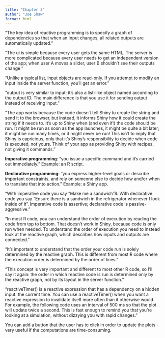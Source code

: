 ```yaml
---
title: "Chapter 3"
author: "Joe Shaw"
format: html
---
```


"The key idea of reactive programming is to specify a graph of dependencies so that when an input changes, all related outputs are automatically updated."

"The ui is simple because every user gets the same HTML. The server is more complicated because every user needs to get an independent version of the app; when user A moves a slider, user B shouldn’t see their outputs change."

"Unlike a typical list, input objects are read-only. If you attempt to modify an input inside the server function, you’ll get an error."

"output is very similar to input: it’s also a list-like object named according to the output ID. The main difference is that you use it for sending output instead of receiving input."

"The app works because the code doesn’t tell Shiny to create the string and send it to the browser, but instead, it informs Shiny how it could create the string if it needs to. It’s up to Shiny when (and even if!) the code should be run. It might be run as soon as the app launches, it might be quite a bit later; it might be run many times, or it might never be run! This isn’t to imply that Shiny is capricious, only that it’s Shiny’s responsibility to decide when code is executed, not yours. Think of your app as providing Shiny with recipes, not giving it commands."

**Imperative programming**: "you issue a specific command and it’s carried out immediately." Example: an R script.

**Declarative programming**: "you express higher-level goals or describe important constraints, and rely on someone else to decide how and/or when to translate that into action." Example: a Shiny app.

"With imperative code you say “Make me a sandwich”8. With declarative code you say “Ensure there is a sandwich in the refrigerator whenever I look inside of it”. Imperative code is assertive; declarative code is passive-aggressive."

"In most R code, you can understand the order of execution by reading the code from top to bottom. That doesn’t work in Shiny, because code is only run when needed. To understand the order of execution you need to instead look at the reactive graph, which describes how inputs and outputs are connected."

"It’s important to understand that the order your code run is solely determined by the reactive graph. This is different from most R code where the execution order is determined by the order of lines."

"This concept is very important and different to most other R code, so I’ll say it again: the order in which reactive code is run is determined only by the reactive graph, not by its layout in the server function."

"reactiveTimer() is a reactive expression that has a dependency on a hidden input: the current time. You can use a reactiveTimer() when you want a reactive expression to invalidate itself more often than it otherwise would. For example, the following code uses an interval of 500 ms so that the plot will update twice a second. This is fast enough to remind you that you’re looking at a simulation, without dizzying you with rapid changes. "

You can add a button that the user has to click in order to update the plots - very useful if the computations are time-consuming.

